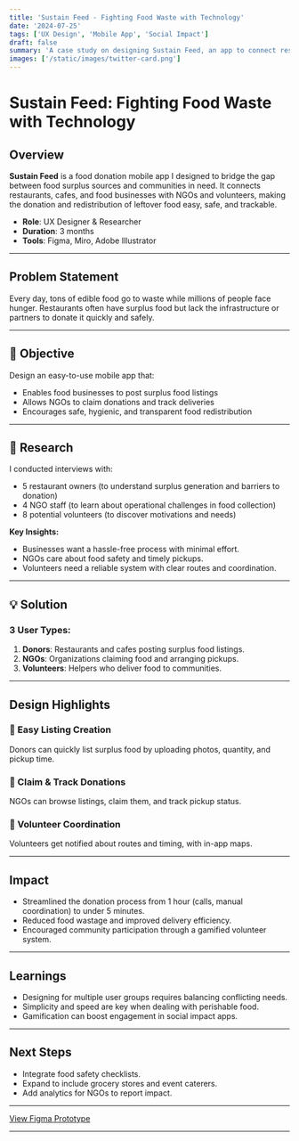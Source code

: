 ```yaml
---
title: 'Sustain Feed - Fighting Food Waste with Technology'
date: '2024-07-25'
tags: ['UX Design', 'Mobile App', 'Social Impact']
draft: false
summary: 'A case study on designing Sustain Feed, an app to connect restaurants with NGOs to redistribute surplus food.'
images: ['/static/images/twitter-card.png']
---
```


# Sustain Feed: Fighting Food Waste with Technology

## Overview

**Sustain Feed** is a food donation mobile app I designed to bridge the gap between food surplus sources and communities in need. It connects restaurants, cafes, and food businesses with NGOs and volunteers, making the donation and redistribution of leftover food easy, safe, and trackable.

- **Role**: UX Designer & Researcher
- **Duration**: 3 months
- **Tools**: Figma, Miro, Adobe Illustrator

---

## Problem Statement

Every day, tons of edible food go to waste while millions of people face hunger. Restaurants often have surplus food but lack the infrastructure or partners to donate it quickly and safely.

---

## 🎯 Objective

Design an easy-to-use mobile app that:

- Enables food businesses to post surplus food listings
- Allows NGOs to claim donations and track deliveries
- Encourages safe, hygienic, and transparent food redistribution

---

## 🧠 Research

I conducted interviews with:

- 5 restaurant owners (to understand surplus generation and barriers to donation)
- 4 NGO staff (to learn about operational challenges in food collection)
- 8 potential volunteers (to discover motivations and needs)

**Key Insights:**

- Businesses want a hassle-free process with minimal effort.
- NGOs care about food safety and timely pickups.
- Volunteers need a reliable system with clear routes and coordination.

---

## 💡 Solution

### 3 User Types:

1. **Donors**: Restaurants and cafes posting surplus food listings.
2. **NGOs**: Organizations claiming food and arranging pickups.
3. **Volunteers**: Helpers who deliver food to communities.

---

## Design Highlights

### 📲 Easy Listing Creation

Donors can quickly list surplus food by uploading photos, quantity, and pickup time.

### 🔄 Claim & Track Donations

NGOs can browse listings, claim them, and track pickup status.

### 🚚 Volunteer Coordination

Volunteers get notified about routes and timing, with in-app maps.

---

## Impact

- Streamlined the donation process from 1 hour (calls, manual coordination) to under 5 minutes.
- Reduced food wastage and improved delivery efficiency.
- Encouraged community participation through a gamified volunteer system.

---

## Learnings

- Designing for multiple user groups requires balancing conflicting needs.
- Simplicity and speed are key when dealing with perishable food.
- Gamification can boost engagement in social impact apps.

---

## Next Steps

- Integrate food safety checklists.
- Expand to include grocery stores and event caterers.
- Add analytics for NGOs to report impact.

---

[View Figma Prototype](https://www.figma.com/)

---
